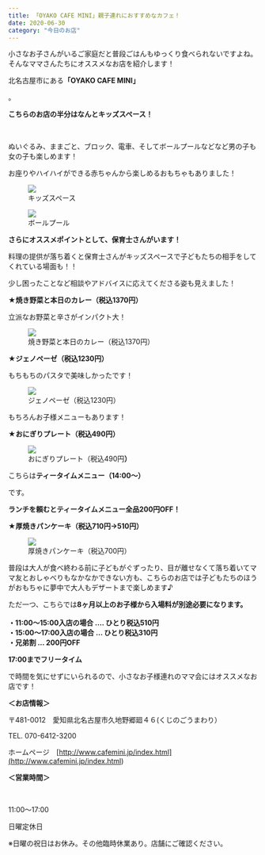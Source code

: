 ```yaml
---
title: 「OYAKO CAFE MINI」親子連れにおすすめなカフェ！
date: 2020-06-30
category: "今日のお店"
---
```


小さなお子さんがいるご家庭だと普段ごはんもゆっくり食べられないですよね。そんなママさんたちにオススメなお店を紹介します！

北名古屋市にある<strong>「OYAKO CAFE MINI」</strong>

。

<strong>こちらのお店の半分はなんとキッズスペース！</strong>

<br/>

ぬいぐるみ、ままごと、ブロック、電車、そしてボールプールなどなど男の子も女の子も楽しめます！<br/>

お座りやハイハイができる赤ちゃんから楽しめるおもちゃもありました！

<figure><img src={require("./IMG_1991.jpg")} /><figcaption>キッズスペース</figcaption></figure>

<figure><img src={require("./IMG_1992.jpg")} /><figcaption>ボールプール</figcaption></figure>

<strong>さらにオススメポイントとして、保育士さんがいます！<br/></strong>

料理の提供が落ち着くと保育士さんがキッズスペースで子どもたちの相手をしてくれている場面も！！

少し困ったことなど相談やアドバイスに応えてくださる姿も見えました！

<strong>★焼き野菜と本日のカレー（税込1370円）<br/></strong>

立派なお野菜と辛さがインパクト大！

<figure><img src={require("./IMG_1990.jpg")} /><figcaption>焼き野菜と本日のカレー（税込1370円）</figcaption></figure>

<strong>★ジェノペーゼ（税込1230円）<br/></strong>

もちもちのパスタで美味しかったです！

<figure><img src={require("./IMG_1989.jpg")} /><figcaption>ジェノペーゼ（税込1230円）</figcaption></figure>

もちろんお子様メニューもあります！<br/>

<strong>★おにぎりプレート（税込490円）</strong>

<figure><img src={require("./IMG_1993.jpg")} /><figcaption>おにぎりプレート（税込490円<strong>）</strong></figcaption></figure>

こちらは<strong>ティータイムメニュー（14:00〜）</strong>

です。<br/>

<strong>ランチを頼むとティータイムメニュー全品200円OFF！</strong>

<strong>★厚焼きパンケーキ（税込710円→510円）</strong>

<figure><img src={require("./IMG_1994.JPG")} /><figcaption>厚焼きパンケーキ（税込700円）</figcaption></figure>

普段は大人が食べ終わる前に子どもがぐずったり、目が離せなくて落ち着いてママ友とおしゃべりもなかなかできない方も、こちらのお店では子どもたちのほうがおもちゃに夢中で大人もデザートまで楽しめます♪

ただ一つ、こちらでは<strong>8ヶ月以上のお子様から入場料が別途必要になります。<br/><br/>・11:00〜15:00入店の場合 …. ひとり税込510円<br/>・15:00〜17:00入店の場合 … ひとり税込310円<br/>・兄弟割 … 200円OFF</strong>

<strong>17:00までフリータイム</strong>

で時間を気にせずにいられるので、小さなお子様連れのママ会にはオススメなお店です！

<strong>＜お店情報＞</strong>

〒481-0012　愛知県北名古屋市久地野郷廻４６(くじのごうまわり）<br/>

TEL. 070-6412-3200

ホームページ　[http://www.cafemini.jp/index.html](<http://www.cafemini.jp/index.html>)

<strong>＜営業時間＞</strong>

<br/>

11:00～17:00<br/>

日曜定休日<br/>

※日曜の祝日はお休み。その他臨時休業あり。店舗にご確認ください。




